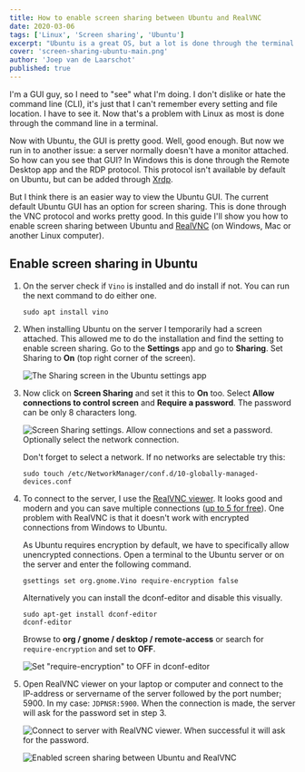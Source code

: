 ```yaml
---
title: How to enable screen sharing between Ubuntu and RealVNC
date: 2020-03-06
tags: ['Linux', 'Screen sharing', 'Ubuntu']
excerpt: "Ubuntu is a great OS, but a lot is done through the terminal. If you need a GUI this is how you can enable screen sharing between Ubuntu and RealVNC."
cover: 'screen-sharing-ubuntu-main.png'
author: 'Joep van de Laarschot'
published: true
---
```


I'm a GUI guy, so I need to "see" what I'm doing. I don't dislike or hate the command line (CLI), it's just that I can't remember every setting and file location. I have to see it. Now that's a problem with Linux as most is done through the command line in a terminal.

Now with Ubuntu, the GUI is pretty good. Well, good enough. But now we run in to another issue: a server normally doesn't have a monitor attached. So how can you see that GUI? In Windows this is done through the Remote Desktop app and the RDP protocol. This protocol isn't available by default on Ubuntu, but can be added through [Xrdp](https://linuxize.com/post/how-to-install-xrdp-on-ubuntu-18-04/).

But I think there is an easier way to view the Ubuntu GUI. The current default Ubuntu GUI has an option for screen sharing. This is done through the VNC protocol and works pretty good. In this guide I'll show you how to enable screen sharing between Ubuntu and [RealVNC](https://www.realvnc.com/en/connect/download/viewer/) (on Windows, Mac or another Linux computer).

## Enable screen sharing in Ubuntu

1. On the server check if `Vino` is installed and do install if not. You can run the next command to do either one.

    ```shellsession
    sudo apt install vino
    ```

2. When installing Ubuntu on the server I temporarily had a screen attached. This allowed me to do the installation and find the setting to enable screen sharing. Go to the **Settings** app and go to **Sharing**. Set Sharing to **On** (top right corner of the screen).

    ![The Sharing screen in the Ubuntu settings app](screen-sharing-ubuntu-01.png)

3. Now click on **Screen Sharing** and set it this to **On** too. Select **Allow connections to control screen** and **Require a password**. The password can be only 8 characters long.

    ![Screen Sharing settings. Allow connections and set a password. Optionally select the network connection.](screen-sharing-ubuntu-02.png)

    Don't forget to select a network. If no networks are selectable try this:

    ```shellsession
    sudo touch /etc/NetworkManager/conf.d/10-globally-managed-devices.conf
    ```

4. To connect to the server, I use the [RealVNC viewer](https://www.realvnc.com/en/connect/download/viewer/). It looks good and modern and you can save multiple connections ([up to 5 for free](https://www.realvnc.com/en/connect/home/)). One problem with RealVNC is that it doesn't work with encrypted connections from Windows to Ubuntu.

    As Ubuntu requires encryption by default, we have to specifically allow unencrypted connections. Open a terminal to the Ubuntu server or on the server and enter the following command.

    ```shellsession
    gsettings set org.gnome.Vino require-encryption false
    ```

    Alternatively you can install the dconf-editor and disable this visually.

    ```shellsession
    sudo apt-get install dconf-editor
    dconf-editor
    ```

    Browse to **org / gnome / desktop / remote-access** or search for `require-encryption` and set to **OFF**.

    ![Set "require-encryption" to OFF in dconf-editor](screen-sharing-ubuntu-03.png)

5. Open RealVNC viewer on your laptop or computer and connect to the IP-address or servername of the server followed by the port number; 5900. In my case: `JDPNSR:5900`. When the connection is made, the server will ask for the password set in step 3.

    ![Connect to server with RealVNC viewer. When successful it will ask for the password.](screen-sharing-ubuntu-04.png)

    ![Enabled screen sharing between Ubuntu and RealVNC](screen-sharing-ubuntu-main.png)
